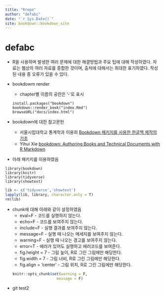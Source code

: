 ```yaml
--- 
title: "Rrepo"
author: "defabc"
date: "`r Sys.Date()`"
site: bookdown::bookdown_site
---
```



# defabc
- R을 사용하며 발생한 여러 문제에 대한 해결방법과 주요 팁에 대해 작성하였다. 자료는 웹상의 여러 자료를 종합한 것이며, 출처에 대해서는 최대한 표기하였다. 작성된 내용 중 오류가 있을 수 있다.

- bookdowm render
    - chapter별 이름의 공란은 '-'로 표시
```
install.packages("bookdown")
bookdown::render_book("index.Rmd")
browseURL("docs/index.html")
```
- bookdown에 대한 참고문헌
    - 서울시립대학교 통계학과 이용희 [Bookdown 패키지를 사용한 한글책 제작의 기초](https://ilovedata.github.io/computing/bookdown/)
    - Yihui Xie [bookdown: Authoring Books and Technical Documents with R Markdown](https://bookdown.org/yihui/bookdown/)

- 아래 패키지를 이용하였음
```
library(bookdown)
library(knitr)
library(tidyverse)
library(showtext)
```
```r
lib <- c('tidyverse','showtext')
lapply(lib, library, character.only = T)
rm(lib)
```

- chunk에 대해 아래와 같이 설정하였음
    - eval=F - 코드를 실행하지 않는다.
    - echo=F - 코드를 보여주지 않는다.
    - include=F - 실행 결과를 보여주지 않는다.
    - message=F - 실행 때 나오는 메세지를 보여주지 않는다.
    - warning=F - 실행 때 나오는 경고를 보여주지 않는다.
    - error=T - 에러가 있어도 실행하고 에러코드를 보여준다.
    - fig.height = 7 - 그림 높이, R로 그린 그림에만 해당한다.
    - fig.width = 7 - 그림 너비, R로 그린 그림에만 해당한다.
    - fig.align = 'center' - 그림 위치, R로 그린 그림에만 해당한다.
```r
knitr::opts_chunk$set(warning = F,
                      message = F)
```

- git test2












